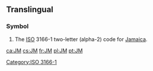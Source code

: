 {{also|.jm}}
==Translingual==

===Symbol===
{{head|mul|symbol}}
# The [[ISO]] 3166-1 two-letter (alpha-2) code for [[Jamaica]].

[[Category:ISO 3166-1]]

[[ca:JM]]
[[cs:JM]]
[[fr:JM]]
[[pl:JM]]
[[pt:JM]]
